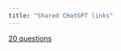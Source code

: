 ```yaml
---
title: "Shared CHatGPT links"
---
```


[20 questions](https://chat.openai.com/share/a4daa92d-4631-4d7e-bfe6-ef9b3b5eb0a0)

